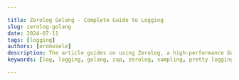 ```yaml
---

title: Zerolog Golang - Complete Guide to Logging 
slug: zerolog-golang
date: 2024-07-11
tags: [logging]
authors: [eromosele]
description: The article guides on using Zerolog, a high-performance Go logging library. It covers installation, usage, log levels, context, prettifying logs, sampling, and integration with web apps.
keywords: [log, logging, golang, zap, zerolog, sampling, pretty logging]

---
```


<head>
<script
    type="application/ld+json"
    dangerouslySetInnerHTML={{ __html: JSON.stringify({
  "@context": "https://schema.org",
  "@type": "TechArticle",
  "headline": "Zerolog Golang - Complete Guide to Logging",
  "alternativeHeadline": "Master Golang logging with Zerolog - Learn setup, configuration, and advanced features for efficient, structured logging",
  "author": {
    "@type": "Person",
    "name": "Eromosele"
  },
  "publisher": {
    "@type": "Organization",
    "name": "SigNoz",
    "logo": {
      "@type": "ImageObject",
      "url": "https://signoz.io/img/SigNozLogo-orange.svg"
    }
  },
  "datePublished": "2024-07-11T00:00:00Z",
  "dateModified": "2024-07-11T00:00:00Z",
  "mainEntityOfPage": {
    "@type": "WebPage",
    "@id": "https://signoz.io/guides/zerolog-golang/"
  },
  "description": "The article guides on using Zerolog, a high-performance Go logging library. It covers installation, usage, log levels, context, prettifying logs, sampling, and integration with web apps.",
  "keywords": "log, logging, golang, zap, zerolog, sampling, pretty logging",
  "articleSection": "Technology",
  "inLanguage": "en",
  "isPartOf": {
    "@type": "Blog",
    "name": "SigNoz Blog",
    "url": "https://signoz.io/blog/"
  },
  "about": [
    {
      "@type": "Thing",
      "name": "Zerolog",
      "description": "A high-performance, zero-allocation logging library for Go"
    },
    {
      "@type": "Thing",
      "name": "Golang",
      "description": "A statically typed, compiled programming language developed by Google"
    },
    {
      "@type": "Thing",
      "name": "Structured Logging",
      "description": "A logging approach that treats log entries as data structures rather than plain text"
    }
  ],
  "mentions": [
    {
      "@type": "SoftwareApplication",
      "name": "Zerolog",
      "applicationCategory": "Logging Library"
    },
    {
      "@type": "SoftwareApplication",
      "name": "SigNoz",
      "applicationCategory": "Observability Platform"
    }
  ],
  "mainEntity": {
    "@type": "FAQPage",
    "mainEntity": [
      {
        "@type": "Question",
        "name": "What is Zerolog?",
        "acceptedAnswer": {
          "@type": "Answer",
          "text": "Zerolog is a high-performance, structured logging library for Go. It is designed to provide efficient and fast logging by using a simple interface and outputting logs in JSON format. Zerolog's focus on performance makes it suitable for applications requiring minimal overhead in their logging operations."
        }
      },
      {
        "@type": "Question",
        "name": "What is Structured Logging?",
        "acceptedAnswer": {
          "@type": "Answer",
          "text": "Structured logging refers to the practice of logging data in a consistent, structured format, usually in JSON. This format allows logs to be easily parsed and analyzed by various tools, facilitating better monitoring, debugging, and analysis. Structured logs include key-value pairs that provide more context and are machine-readable, making automated processing and querying more effective."
        }
      },
      {
        "@type": "Question",
        "name": "What is the Difference Between Zerolog and Zap Logger?",
        "acceptedAnswer": {
          "@type": "Answer",
          "text": "Both Zerolog and Zap Logger are popular logging libraries in the Go ecosystem, but they have key differences. Zerolog is known for its zero-allocation logging, making it extremely fast and efficient. It has a simpler, more minimalistic API focused on ease of use and minimal overhead. Zap offers more configurability and flexibility with features like structured logging and logging levels, and provides more advanced features out-of-the-box."
        }
      },
      {
        "@type": "Question",
        "name": "Which Logger is Best in Golang?",
        "acceptedAnswer": {
          "@type": "Answer",
          "text": "The 'best' logger in Golang depends on the specific requirements of your project. For performance, Zerolog is typically preferred for its zero-allocation and high-performance characteristics, making it ideal for applications where logging overhead needs to be minimized. For flexibility and features, Zap Logger is a strong choice if you need a more feature-rich logging library with advanced capabilities and configurability."
        }
      }
    ]
  },
  "tutorial": {
    "@type": "HowTo",
    "name": "How to Use Zerolog in Golang",
    "step": [
      {
        "@type": "HowToStep",
        "name": "Install Zerolog",
        "text": "Install Zerolog using go get -u github.com/rs/zerolog"
      },
      {
        "@type": "HowToStep",
        "name": "Import Zerolog",
        "text": "Import Zerolog in your Go code: import 'github.com/rs/zerolog/log'"
      },
      {
        "@type": "HowToStep",
        "name": "Initialize Logger",
        "text": "Initialize a Zerolog logger with desired configuration"
      },
      {
        "@type": "HowToStep",
        "name": "Set Log Levels",
        "text": "Configure log levels to control the verbosity of logs"
      },
      {
        "@type": "HowToStep",
        "name": "Add Context to Logs",
        "text": "Use methods like With() to add context to your logs"
      },
      {
        "@type": "HowToStep",
        "name": "Implement Log Sampling",
        "text": "Use Zerolog's sampling features to control log volume"
      },
      {
        "@type": "HowToStep",
        "name": "Integrate with SigNoz",
        "text": "Set up SigNoz and configure Zerolog to send logs to SigNoz for centralized monitoring"
      }
    ]
  }
}) }}
  />
</head>

Logging is the practice of recording or storing information and messages that provide insights into the behavior and execution of a program.

Zerolog is a high-performance, zero-allocation logging library tailored for the Go programming language. Engineered for speed and efficiency, it is particularly suited for latency-sensitive applications where minimizing garbage collection is crucial. 

Zerolog empowers developers with structured logging capabilities, enabling detailed and organized logs with minimal performance overhead. This guide delves into using the Zerolog package for logging, explores its key features, and provides insights into integrating Zerolog seamlessly with web applications.

## Prerequisites

- Go Installation: Ensure that Go is installed on your system. You can download and install it from the official <a href="https://golang.org/" rel="noopener noreferrer nofollow" target="_blank">Go website</a>.
- Basic familiarity with [Logging in GoLang](https://signoz.io/guides/golang-log/)

## Getting Started With ZeroLog

### Installation

To use `zerolog` in your Go application, you need to install it using `go get` on your Terminal /PowerShell:

```bash
go get -u github.com/rs/zerolog
```

After installation,  import `zerolog` into your Go code (if there is an error run `go mod tidy`):

```go
import (
    "github.com/rs/zerolog"
    "github.com/rs/zerolog/log"
)
```

Ensure that you import both `zerolog` for the core library and `log` for convenient access to the logger.

### Basic Usage

Let's explore an example of using the `zerolog` package to log events in your application:

```go
package main

import (
    "os"

    "github.com/rs/zerolog"
    "github.com/rs/zerolog/log"
)

func main() {
    // Initialize Zerolog logger with output to stdout
    zerolog.TimeFieldFormat = zerolog.TimeFormatUnix
    log.Logger = log.Output(zerolog.ConsoleWriter{Out: os.Stdout})

    // Example usage of the logger
    log.Info().Msg("Hello, David!")
}
```

Output:

```bash
10:56PM INF Hello, David!
```

In this example:

- `zerolog.TimeFieldFormat = zerolog.TimeFormatUnix` is configuring how the `zerolog` logging library formats the timestamp in log entries.
- `log.Output(zerolog.ConsoleWriter{Out: os.Stdout})` sets up the Zerolog logger to output logs to `os.Stdout`, which is the standard output.
- `log.Info().Msg("Hello, David!")` logs an informational message "Hello, David!" using the `Info` level log.

## Features Of ZeroLog

### Log Levels

Log levels are an essential concept in logging frameworks like Zerolog, defining the severity or importance of log messages. By categorizing log messages into different levels, developers can control which types of messages get recorded and how they are handled.

Understanding Log Levels

Log levels in Zerolog and other logging frameworks typically consist of standard levels, each representing varying severity levels of events alongside their corresponding integer priority values:

- TRACE(-1): The most detailed level. Used for tracing the flow through the application, providing fine-grained details. Typically not enabled in production due to its verbosity.
    
    Use Case: Trace code and explain behavior, frequently with step-by-step execution.
    
- DEBUG(0): Used for debugging information that is useful during development but may not be needed in production. This level often includes detailed information about the application's state.
    
    Use Case: Diagnosing a complex issue by logging detailed information about the application's state.
    
- INFO(1): Provides information messages that highlight the progress of the application at a higher level. This level is often used to record major lifecycle events or significant state changes.
    
    Use Case: Log significant events like service starts, user logins, and transactions.
    
- WARN(2): Indicates potential issues or anomalies that are not necessarily errors but might require attention. It alerts developers to situations that may lead to problems if not addressed.
    
    Use Case: Log anomalies that might need attention but are not errors, like slow responses or deprecated API use.
    
- ERROR(3): Logs errors that occurred during the execution of the application. These messages indicate problems that need immediate attention but do not necessarily stop the application from functioning.
    
    Use Case: Log errors that need immediate attention but don't stop the application, such as failed operations.
    
- FATAL(4): The highest severity level, indicating critical errors that cause the application to terminate abruptly. These errors typically require immediate intervention.
    
    Use Case: Log critical errors that cause the application to terminate.
    
- PANIC(5): Logs indicate a critical and unexpected situation where the program cannot safely continue, leading to a panic. These logs capture the application's state just before termination, crucial for debugging the issue.
    
    Use Case: Log the state just before a panic for post-mortem analysis.
    

You can set the minimum log level for a custom Logger using the `Level()` method. You can either use the integer values (e.g., -1 for TRACE, 0 for DEBUG) or the predefined constants from the zerolog package (e.g., `zerolog.TraceLevel`, `zerolog.DebugLevel`).

```go
package main

import (
    "os"

    "github.com/rs/zerolog"
)

func main() {
    // Initialize a new logger with output to stdout and set the minimum log level to TraceLevel
    logger := zerolog.New(os.Stdout).Level(zerolog.TraceLevel)

    // Example usage of the logger
		logger.Trace().Msg("This is a trace message")
		logger.Debug().Msg("This is a debug message")
    logger.Info().Msg("This is an info message")
    logger.Warn().Msg("This is a warning message")
    logger.Error().Msg("This is an error message")
		logger.Fatal().Msg("This is a fatal message")
		logger.Panic().Msg("This is a panic message")
}
```

Output:

```bash
{"level":"trace","message":"This is a trace message"}
{"level":"debug","message":"This is a debug message"}
{"level":"info","message":"This is an info message"}
{"level":"warn","message":"This is a warning message"}
{"level":"error","message":"This is an error message"}
{"level":"fatal","message":"This is a fatal message"}
exit status 1
```

`.Level(zerolog.TraceLevel)` sets the minimum log level to `WarnLevel`, meaning only log messages with `Warn` level and higher ( Error, Fatal, Panic) will be logged.

### Logger

A logger is a tool used to record and manage log messages throughout the execution of an application. 

The `github.com/rs/zerolog/log` package offers a preconfigured and universally accessible logger that can be imported and utilized. By default, this global logger logs to standard error and is initially set to log at the TRACE level. However, you can adjust the minimum logging level using the `SetGlobalLevel()` function from the main `zerolog` package.

```go
package main

import (
	"github.com/rs/zerolog/log"
	"github.com/rs/zerolog"
)

func main() {
	// Setting the global log level to DEBUG
	zerolog.SetGlobalLevel(zerolog.DebugLevel)

	// Example usage of the global logger
	log.Trace().Msg("This is a TRACE level message")
	log.Debug().Msg("This is a DEBUG level message")
	log.Info().Msg("This is an INFO level message")
	log.Warn().Msg("This is a WARNING level message")
}

```

Output:

```json
{"level":"debug","time":"2024-07-04T23:25:25+01:00","message":"This is a DEBUG level message"}
{"level":"info","time":"2024-07-04T23:25:25+01:00","message":"This is an INFO level message"}
{"level":"warn","time":"2024-07-04T23:25:25+01:00","message":"This is a WARNING level message"}
```

`zerolog.SetGlobalLevel(zerolog.DebugLevel)` sets the global logging level to DEBUG, meaning all log messages with level DEBUG and higher (INFO, WARN) will be logged. In the example, the TRACE level message was not logged.

Logger Initialization in Zerolog involves creating a custom logger tailored to specific needs. This process typically revolves around utilizing the `zerolog.New()` method to configure various aspects of logging behavior.

```go
package main

import (
    "os"

    "github.com/rs/zerolog"
)

func main() {
    // Initialize Zerolog logger
    logger := zerolog.New(os.Stdout).With().Timestamp().Logger()

    // Example usage of the logger
    logger.Info().Msg("Custom logger initialized with timestamp")

    // Additional configuration options can be chained
    logger = logger.Output(zerolog.ConsoleWriter{Out: os.Stderr})

    // Example usage after additional configuration
    logger.Warn().Str("module", "main").Msg("Warning: Module main")

}
```

Output:

```
{"level":"info","time":"2024-07-04T23:38:38+01:00","message":"Custom logger initialized with timestamp"}
11:38PM WRN Warning: Module main module=main
```

### Adding Context to Logs

Let's talk about why adding context to your logs is so important. When you're trying to figure out what's going on in your app, having more information can be a real lifesaver. It's like the difference between someone telling you "there's a problem" versus "there's a problem with user 12345 trying to log in from the mobile app."

When you add context to your logs, you're essentially attaching extra bits of information that can be super helpful later on.

We're talking about things like:

- User IDs
- Operation names
- Application versions
- Environment settings

By including these extra details, your logs become much more informative and easier to analyze. It's like leaving a trail of very specific breadcrumbs that help you and your team quickly pinpoint and solve issues.

- Event Context: Event context involves attaching key-value pairs to specific log messages, giving more detail about the circumstances under which a log entry was generated.

In the example below, we add context to a log event to include the user ID and the operation being performed:

```go
package main

import (
    "os"
    "github.com/rs/zerolog"
    "github.com/rs/zerolog/log"
)

func main() {
    // Initialize Zerolog logger with output to stdout
    zerolog.TimeFieldFormat = zerolog.TimeFormatUnix
    log.Logger = log.Output(zerolog.ConsoleWriter{Out: os.Stderr})

    // Log with event context
    log.Info().
        Str("user_id", "12345").
        Str("operation", "user_login").
        Msg("User login successful")
}

```

Output:

```
4:24PM INF User login successful operation=user_login user_id=12345
```

- Global Context: Global Context in Zerolog allows you to attach key-value pairs to all log messages produced by a logger using methods like`.With` or`.UpdateContext`. This feature is valuable for including consistent information across all logs, such as application version, environment details, or instance ID, providing essential context for debugging and monitoring purposes.

Set up global context using `.With` :

```go
package main

import (
    "os"
    "github.com/rs/zerolog"
    "github.com/rs/zerolog/log"
)

func main() {
    // Initialize Zerolog logger with output to stdout
    zerolog.TimeFieldFormat = zerolog.TimeFormatUnix
    logger := zerolog.New(os.Stdout).With().
        Str("app_version", "1.0.0").
        Str("environment", "production").
        Logger()
    
    // Replace the global logger with the new logger that has global context
    log.Logger = logger

    // Log messages with global context
    log.Info().Msg("Application started")
    log.Warn().Msg("Deprecated API endpoint used")
}
```

Output:

```json
{"level":"info","app_version":"1.0.0","environment":"production","message":"Application started"}
{"level":"warn","app_version":"1.0.0","environment":"production","message":"Deprecated API endpoint used"}
```

Set up global context using`.UpdateContext`:

```go
package main

import (
	"os"

	"github.com/rs/zerolog"
)

func main() {
    logger := zerolog.New(os.Stdout).With().Timestamp().Logger()

    logger.UpdateContext(func(c zerolog.Context) zerolog.Context {
        return c.Str("Environment", "Production")
    })

    logger.Warn().Msg("Excessive disk usage")
}

```

Output:

```json
{"level":"warn","Environment":"Production","time":"2024-07-05T16:41:49+01:00","message":"Excessive disk usage"}
```

`.With` is used during logger initialization to establish static context fields, while`.UpdateContext` is employed to adjust or add context fields dynamically throughout the application's lifecycle.

### Prettifying Logs For Development

When developing applications, especially during the testing and debugging phases, logging becomes crucial for understanding the flow of execution and diagnosing issues. Zerolog provides several mechanisms to enhance the readability and usefulness of logs, particularly through its `ConsoleWriter` functionality.

By default, Zerolog logs to `os.Stderr`, which is typically the console or terminal where the application is running. Here’s how you can configure Zerolog to use `ConsoleWriter`:

```go
package main

import (
    "os"
    "runtime/debug"
    "time"

    "github.com/rs/zerolog"
)

func main() {
    buildInfo, _ := debug.ReadBuildInfo()

    logger := zerolog.New(zerolog.ConsoleWriter{Out: os.Stderr, TimeFormat: time.RFC3339}).
        Level(zerolog.TraceLevel).
        With().
        Timestamp().
        Caller().
        Int("pid", os.Getpid()).
        Str("go_version", buildInfo.GoVersion).
        Logger()

    logger.Trace().Msg("trace message")
    logger.Debug().Msg("debug message")
    logger.Info().Msg("info message")
    logger.Warn().Msg("warn message")
    logger.Error().Msg("error message")
}
```

Output

<Figure src="/img/guides/2024/07/zerolog-golang-Screenshot_2024-07-05_at_17.10.30.webp" alt="Output of the application" caption="Output of the application" />


Using `ConsoleWriter`, you can also customize the appearance of the output:

```go
package main

import (
	"fmt"
	"os"
	"runtime/debug"
	"time"

	"github.com/rs/zerolog"
)

func main() {
	buildInfo, _ := debug.ReadBuildInfo()

	// Customize ConsoleWriter
	consoleWriter := zerolog.ConsoleWriter{
		Out:        os.Stderr,
		TimeFormat: time.RFC3339, // Custom time format
		FormatLevel: func(i interface{}) string {
			return fmt.Sprintf("[%-6s]", i) // Custom level format in square brackets
		},
		FormatMessage: func(i interface{}) string {
			return fmt.Sprintf("| %-20s |", i) // Custom message format surrounded by pipes
		},
		FormatCaller: func(i interface{}) string {
			return fmt.Sprintf("[%s]", i) // Custom caller format in brackets
		},
	}

	// Initialize logger with customized ConsoleWriter
	logger := zerolog.New(consoleWriter).
		Level(zerolog.TraceLevel).
		With().
		Timestamp().
		Caller().
		Int("pid", os.Getpid()).
		Str("go_version", buildInfo.GoVersion).
		Logger()

	logger.Trace().Msg("trace message")
	logger.Debug().Msg("debug message")
	logger.Info().Msg("info message")
	logger.Warn().Msg("warn message")
	logger.Error().Msg("error message")
}

```

Output:

```
2024-07-05T17:53:43+01:00 [trace ] [/Users/macbook/Desktop/API Project in Go/Signoz-Article/main.go:40] | trace message        | go_version=go1.22.1 pid=16359
2024-
07-05T17:53:43+01:00 [debug ] [/Users/macbook/Desktop/API Project in Go/Signoz-Article/main.go:41] | debug message        | go_version=go1.22.1 pid=16359
2024-07-05T17:53:43+01:00 [info  ] [/Users/macbook/Desktop/API Project in Go/Signoz-Article/main.go:42] | info message         | go_version=go1.22.1 pid=16359
2024-07-05T17:53:43+01:00 [warn  ] [/Users/macbook/Desktop/API Project in Go/Signoz-Article/main.go:43] | warn message         | go_version=go1.22.1 pid=16359
2024-07-05T17:53:43+01:00 [error ] [/Users/macbook/Desktop/API Project in Go/Signoz-Article/main.go:44] | error message        | go_version=go1.22.1 pid=16359
```

NOTE: It's important to note that `ConsoleWriter` is primarily intended for development environments and is not recommended for production use.

### Log Sampling

Logging in applications can generate a significant volume of data, especially in high-traffic environments. Log sampling involves selecting a subset of log messages to record based on predefined criteria such as time intervals, random selection, or specific conditions. 

- Basic Sampler: Basic Sampling allows you to log only a fixed percentage of events. This is useful when you want to reduce the amount of log data but still retain a representative sample. With basic sampling, you specify the frequency with which log messages should be recorded. For example, if you set `N` to 2, only one out of every 2 log messages will be recorded.

```go
package main

import (
	"os"
	"github.com/rs/zerolog"
)

func main() {
    log := zerolog.New(os.Stdout).
        With().
        Timestamp().
        Logger().
        Sample(&zerolog.BasicSampler{N: 2})

    for i := 1; i <= 6; i++ {
        log.Info().Msgf("This is message: %d", i)
    }
}
```

Output:

```json
{"level":"info","time":"2024-07-05T22:16:59+01:00","message":"This is message: 1"}
{"level":"info","time":"2024-07-05T22:16:59+01:00","message":"This is message: 3"}
{"level":"info","time":"2024-07-05T22:16:59+01:00","message":"This is message: 5"}
```

- Burst Sampler: This allows you to log bursts of messages and then skip a period, which can be useful for scenarios where you expect bursts of log messages and want to avoid logging them all.

```go
package main

import (
    "os"
    "time"

    "github.com/rs/zerolog"
    "github.com/rs/zerolog/log"
)

func main() {
    // Initialize a logger with burst sampling
    log.Logger = zerolog.New(os.Stdout).
        With().
        Timestamp().
        Logger().
        Sample(&zerolog.BurstSampler{
            Burst:  5,             // Number of messages to log in a burst
            Period: 10 * time.Second, // Period to wait after a burst
        })

    // Generate log messages
    for i := 1; i <= 20; i++ {
        log.Info().Msgf("message number: %d", i)
        time.Sleep(1 * time.Second)
    }
}
```

Output:

```json
{"level":"info","time":"2024-07-05T22:27:33+01:00","message":"message number: 1"}
{"level":"info","time":"2024-07-05T22:27:34+01:00","message":"message number: 2"}
{"level":"info","time":"2024-07-05T22:27:35+01:00","message":"message number: 3"}
{"level":"info","time":"2024-07-05T22:27:36+01:00","message":"message number: 4"}
{"level":"info","time":"2024-07-05T22:27:37+01:00","message":"message number: 5"}
{"level":"info","time":"2024-07-05T22:27:43+01:00","message":"message number: 11"}
{"level":"info","time":"2024-07-05T22:27:44+01:00","message":"message number: 12"}
{"level":"info","time":"2024-07-05T22:27:45+01:00","message":"message number: 13"}
{"level":"info","time":"2024-07-05T22:27:46+01:00","message":"message number: 14"}
{"level":"info","time":"2024-07-05T22:27:47+01:00","message":"message number: 15"}
```

In this example:

The logger is configured with a `BurstSampler` that logs 5 messages in a burst and then waits 10 seconds before logging the next burst.

Running this code will result in 5 messages being logged immediately, then a 10-second pause, and then another 5 messages being logged.

- Level Sampler:  The Level Sampler allows you to specify different sampling rates for different log levels. This is useful when you want to have detailed logging at lower levels (like DEBUG) but less frequent logging at higher levels (like INFO or WARN).

```go
package main

import (
    "os"

    "github.com/rs/zerolog"
)

func main() {
    // Initialize a logger with level sampling
    log := zerolog.New(os.Stdout).
        With().
        Timestamp().
        Logger().
        Sample(zerolog.LevelSampler{
            TraceSampler: &zerolog.BasicSampler{N: 10},  // Log 1 out of every 10 TRACE messages
            DebugSampler: &zerolog.BasicSampler{N: 5},   // Log 1 out of every 5 DEBUG messages
            InfoSampler:  &zerolog.BasicSampler{N: 2},   // Log 1 out of every 2 INFO messages
        })

    // Generate log messages
    for i := 1; i <= 10; i++ {
        log.Trace().Msgf("trace message: %d", i)
        log.Debug().Msgf("debug message: %d", i)
        log.Info().Msgf("info message: %d", i)
    }
}
```

Output:

```json
{"level":"trace","time":"2024-07-05T22:39:59+01:00","message":"trace message: 1"}
{"level":"debug","time":"2024-07-05T22:39:59+01:00","message":"debug message: 1"}
{"level":"info","time":"2024-07-05T22:39:59+01:00","message":"info message: 1"}
{"level":"info","time":"2024-07-05T22:39:59+01:00","message":"info message: 3"}
{"level":"info","time":"2024-07-05T22:39:59+01:00","message":"info message: 5"}
{"level":"debug","time":"2024-07-05T22:39:59+01:00","message":"debug message: 6"}
{"level":"info","time":"2024-07-05T22:39:59+01:00","message":"info message: 7"}
{"level":"info","time":"2024-07-05T22:39:59+01:00","message":"info message: 9"}
```

- Custom Sampler: If you need a specific sampling strategy, you can implement your own custom sampler by satisfying the `zerolog.Sampler` interface.

```go
package main

import (
    "os"

    "github.com/rs/zerolog"
    "github.com/rs/zerolog/log"
)

type CustomSampler struct{}

func (s *CustomSampler) Sample(lvl zerolog.Level) bool {
    // Custom sampling logic: log only warnings and above
    return lvl >= zerolog.WarnLevel
}

func main() {
    // Initialize a logger with custom sampling
    log.Logger = zerolog.New(os.Stdout).
        With().
        Timestamp().
        Logger().
        Sample(&CustomSampler{})

    // Generate log messages
    for i := 1; i <= 3; i++ {
        log.Debug().Msgf("debug message: %d", i)
        log.Info().Msgf("info message: %d", i)
        log.Warn().Msgf("warn message: %d", i)
        log.Error().Msgf("error message: %d", i)
    }
}
```

Running this code will result in only WARN and ERROR messages being logged, skipping DEBUG and INFO messages.

Output:

```json
{"level":"warn","time":"2024-07-05T22:31:41+01:00","message":"warn message: 1"}
{"level":"error","time":"2024-07-05T22:31:41+01:00","message":"error message: 1"}
{"level":"warn","time":"2024-07-05T22:31:41+01:00","message":"warn message: 2"}
{"level":"error","time":"2024-07-05T22:31:41+01:00","message":"error message: 2"}
{"level":"warn","time":"2024-07-05T22:31:41+01:00","message":"warn message: 3"}
{"level":"error","time":"2024-07-05T22:31:41+01:00","message":"error message: 3"}
```

### Zerolog Hooks

Zerolog provides a feature called "hooks" that allows you to intercept and modify log events before they are written to the output. This is useful for adding custom behavior or enriching log events with additional data

How Hooks Work

Hooks in Zerolog are implemented via the `Hook` interface, which has a single method:

```go
type Hook interface {
    Run(e *Event, level Level, msg string)
}
```

- Event (`e`): The log event that can be modified.
- Level (`level`): The level of the log event (e.g., debug, info, warn).
- Message (`msg`): The message associated with the log event.

When a log event is created, Zerolog passes it through the hook's `Run` method, allowing you to modify the event before it gets logged.

Use Cases for Hooks

- Enriching Logs: Add additional context or metadata to log events, such as timestamps, user IDs, or request IDs.
- Filtering Logs: Modify or filter out log events based on custom criteria.
- External Integrations: Send log events to external systems or services for further processing or alerting.
- Custom Formatting: Apply custom formatting or transformation to log events before they are written.

Implementing a Hook

To create a custom hook, you need to implement the `Hook` interface. Here’s an example of a simple hook that adds a timestamp to every log event:

```go
package main

import (
    "github.com/rs/zerolog"
    "time"

	"os"
)

// TimestampHook adds a timestamp to log events
type TimestampHook struct{}

func (h TimestampHook) Run(e *zerolog.Event, level zerolog.Level, msg string) {
    e.Str("timestamp", time.Now().Format(time.RFC3339))
}

func main() {
    // Create a logger
    logger := zerolog.New(os.Stderr).With().Logger()

    // Add the hook to the logger
    logger = logger.Hook(TimestampHook{})

    // Log some messages
    logger.Info().Msg("This is an info message")
    logger.Error().Msg("This is an error message")
}
```

Output:

```json
{"level":"info","timestamp":"2024-07-06T03:38:58+01:00","message":"This is an info message"}
{"level":"error","timestamp":"2024-07-06T03:38:58+01:00","message":"This is an error message"}
```

### Customizing Log Output

Writing Logs to Files or External Systems:

Zerolog allows you to easily configure log outputs to write logs to files or external systems. This flexibility is crucial for maintaining logs in persistent storage or forwarding logs to log management systems.

Here's an example of writing logs to a file:

```go
package main

import (
    "os"

    "github.com/rs/zerolog"
)

func main() {
    // Open a file for logging
    file, err := os.OpenFile("app.log", os.O_CREATE|os.O_WRONLY|os.O_APPEND, 0666)
    if err != nil {
        logger := zerolog.New(os.Stderr).With().Timestamp().Logger()
        logger.Fatal().Err(err).Msg("Failed to open log file")
        return
    }
    defer file.Close()

    // Initialize a logger with file output
    logger := zerolog.New(file).With().Timestamp().Logger()

    // Example usage
    logger.Info().Msg("This is an info message")
    logger.Error().Msg("This is an error message")
}
```

Output(`app.log` ):

```json
{"level":"info","time":"2024-07-05T22:56:43+01:00","message":"This is an info message"}
{"level":"error","time":"2024-07-05T22:56:43+01:00","message":"This is an error message"}
```

Implementing Rotating Log Files

To manage log file sizes and avoid excessive disk usage, you can implement log rotation. This process involves switching to a new log file after a certain size or time interval. The `lumberjack` package can be used for this purpose in Go.

Here's an example using `lumberjack` to implement log rotation:

```go
package main

import (
 

    "github.com/natefinch/lumberjack"
    "github.com/rs/zerolog"
)

func main() {
    // Configure log rotation with lumberjack
    lumberjackLogger := &lumberjack.Logger{
        Filename:   "app.log",
        MaxSize:    10, // Max size in megabytes before log is rotated
        MaxBackups: 3,  // Max number of old log files to retain
        MaxAge:     28, // Max number of days to retain old log files
        Compress:   true, // Compress old log files
    }

    // Initialize a logger with rotating file output
    logger := zerolog.New(lumberjackLogger).With().Timestamp().Logger()

    // Example usage
    logger.Info().Msg("This is an info message")
    logger.Error().Msg("This is an error message")
}
```

Output(`app.log` ):

```json
{"level":"info","time":"2024-07-05T23:13:16+01:00","message":"This is an old info message"}
{"level":"error","time":"2024-07-05T23:13:16+01:00","message":"This is an old error message"}
```

## Tracking Logs Using SigNoz

Implementing logging in your Golang application with zerolog is just the first step. To truly leverage the power of logs, sending them to an observability platform like SigNoz can provide numerous benefits, let’s see how to setup SigNoz:

### Using the  Zerolog Package to Send Logs to Signoz:

Step 1: Setting up Signoz in your Environment:

<GetStartedSigNoz />

Step 2: Building the Application:

Create a new file named `main.go` and paste the following code block into it:

```go
package main

import (
	"fmt"
	"net/http"
	"os"
	"github.com/rs/zerolog"
)

var (
	logger zerolog.Logger
)

func init() {
	logFile, err := os.OpenFile("application.log", os.O_APPEND|os.O_CREATE|os.O_WRONLY, 0644)
	if err != nil {
		panic(err)
	}

	// Configure zerolog logger
	logger = zerolog.New(logFile).With().Caller().Timestamp().Logger()
	zerolog.SetGlobalLevel(zerolog.DebugLevel) // Set global log level (optional)

}

func main() {
	http.HandleFunc("/", handleIndex)
	http.HandleFunc("/log", handleLog)
	http.HandleFunc("/data", handleData)
	http.HandleFunc("/error", handleError)

	fmt.Println("Server starting on <http://localhost:8080>")
	if err := http.ListenAndServe(":8080", nil); err != nil {
		panic(err)
	}
}

func handleIndex(w http.ResponseWriter, r *http.Request) {
	logger.Info().Str("method", r.Method).Msg("Accessing index page")
	fmt.Fprintln(w, "Welcome to the Go Application!")
}

func handleLog(w http.ResponseWriter, r *http.Request) {
	switch r.Method {
	case "GET":
		logger.Info().Str("Method", "GET").Str("Path", r.URL.Path).Msg("Handled GET request on /log")
		fmt.Fprintln(w, "Received a GET request at /log.")
	case "POST":
		logger.Info().Str("Method", "POST").Str("Path", r.URL.Path).Msg("Handled POST request on /log")
		fmt.Fprintln(w, "Received a POST request at /log.")
	default:
		http.Error(w, "Unsupported HTTP method", http.StatusMethodNotAllowed)
	}
}

func handleData(w http.ResponseWriter, r *http.Request) {
	logger.Info().Str("method", r.Method).Str("endpoint", "/data").Msg("Data endpoint hit")
	fmt.Fprintln(w, "This is the data endpoint. Method used:", r.Method)
}

func handleError(w http.ResponseWriter, r *http.Request) {
	logger.Error().Str("method", r.Method).Str("endpoint", "/error").Msg("Error endpoint accessed")
	http.Error(w, "You have reached the error endpoint", http.StatusInternalServerError)
}
```

This Go code sets up a basic HTTP server that logs events to a file (`application.log`) using the  `zerolog` package. It demonstrates how to configure logging output and format, define HTTP request handlers, start an HTTP server, and handle errors. Each HTTP handler logs relevant information about incoming requests and responds with appropriate messages or errors to clients. This setup is useful for monitoring and debugging web applications in a structured manner.

After running your application you should see the following output on `localhost:8080/`:

<Figure src="/img/guides/2024/07/zerolog-golang-Screenshot_2024-07-01_at_14.15.51.webp" alt="Output after running the Go Application" caption="Output after running the Go Application" />


Step 3: Setting up the Logs Pipeline in Otel Collector

The above code also generates a log file named `application.log` on the execution of the code. To export logs from the log file generated, an OpenTelemetry Collector needs to be integrated.

You can set up the complete pipeline following this [guide](https://signoz.io/docs/userguide/collect_logs_from_file/). Here is the complete configuration for the above go code:

```yaml
receivers:
  otlp:
    protocols:
      grpc:
        endpoint: 0.0.0.0:4317
      http:
        endpoint: 0.0.0.0:4318
  hostmetrics:
    collection_interval: 60s
    scrapers:
      cpu: {}
      disk: {}
      load: {}
      filesystem: {}
      memory: {}
      network: {}
      paging: {}
      process:
        mute_process_name_error: true
        mute_process_exe_error: true
        mute_process_io_error: true
      processes: {}
  prometheus:
    config:
      global:
        scrape_interval: 60s
      scrape_configs:
        - job_name: otel-collector-binary
          static_configs:
            - targets:
              # - localhost:8888
  filelog/app:
    include: [ <path-to-log-file> ] #include the full path to your log file
    start_at: end
processors:
  batch:
    send_batch_size: 1000
    timeout: 10s
  # Ref: <https://github.com/open-telemetry/opentelemetry-collector-contrib/blob/main/processor/resourcedetectionprocessor/README.md>
  resourcedetection:
    detectors: [env, system] # Before system detector, include ec2 for AWS, gcp for GCP and azure for Azure.
    # Using OTEL_RESOURCE_ATTRIBUTES envvar, env detector adds custom labels.
    timeout: 2s
    system:
      hostname_sources: [os] # alternatively, use [dns,os] for setting FQDN as host.name and os as fallback
extensions:
  health_check: {}
  zpages: {}
exporters:
  otlp:
    endpoint: "<https://ingest>.{region}.signoz.cloud:443"
    tls:
      insecure: false
    headers:
      "signoz-ingestion-key": "<SIGNOZ_INGESTION_KEY>"
  debug:
    verbosity: normal
service:
  telemetry:
    metrics:
      address: 0.0.0.0:8888
  extensions: [health_check, zpages]
  pipelines:
    logs:
      receivers: [otlp, filelog/app]
      processors: [batch]
      exporters: [otlp]
```

Step 4: Viewing Logs in SigNoz

After running the above application and making the correct configurations, you can navigate to the SigNoz logs dashboard to see all the logs sent to SigNoz.

<Figure src="/img/guides/2024/07/zerolog-golang-Screenshot_2024-07-06_at_02.29.06.webp" alt="Signoz Log Output" caption="Signoz Log Output" />
 

## Conclusion

- Zerolog Overview and Prerequisites: Zerolog provides a highly performant logging solution with minimal overhead, suitable for high-throughput applications. Before getting started, ensure you have the required tools, including Go installed on your system.
- Getting Started with Zerolog: Installing and setting up Zerolog is straightforward. Basic usage involves simple installation commands and initializing the logger for immediate use.
- Core Features of Zerolog:
    - Logger Initialization and Configuration: Properly initializing and configuring the global logger is crucial for maintaining consistent logging behavior across your application.
    - Log Levels: Understanding and setting log levels allows you to control the verbosity of your logs, ensuring that only relevant information is logged.
    - Adding Context to Logs: Adding context to your logs, whether through event-specific context or global context, provides more detailed and meaningful log messages.
    - Prettifying Logs: Using the ConsoleWriter for prettier log output during development can improve readability and debugging efficiency.
    - Log Sampling: Implementing log sampling techniques, including basic, burst, and advanced sampling, helps manage log volume and performance.
    - Zerolog Hooks: Hooks offer a way to extend logging functionality, allowing for custom actions to be triggered on log events.
    - Customizing Log Output: Configuring Zerolog to write logs to files or external systems and implementing rotating log files ensures persistent and organized log storage.
- Integration with Web Applications: Zerolog seamlessly integrates with web applications, enhancing logging capabilities in a web context.
- Tracking Logs Using SigNoz: SigNoz provides an efficient solution for tracking and analyzing logs. Integrating Zerolog with SigNoz involves setting up the environment, configuring the logging package, and sending logs for comprehensive monitoring and analysis.

## FAQs

### What is Zerolog?

Zerolog is a high-performance, structured logging library for Go. It is designed to provide efficient and fast logging by using a simple interface and outputting logs in JSON format. Zerolog's focus on performance makes it suitable for applications requiring minimal overhead in their logging operations.

### What is Structured Logging?

Structured logging refers to the practice of logging data in a consistent, structured format, usually in JSON. This format allows logs to be easily parsed and analyzed by various tools, facilitating better monitoring, debugging, and analysis. Structured logs include key-value pairs that provide more context and are machine-readable, making automated processing and querying more effective.

### What is the Difference Between Zerolog and Zap Logger?

Both Zerolog and Zap Logger are popular logging libraries in the Go ecosystem, but they have key differences:

- Performance: Zerolog is known for its zero-allocation logging, making it extremely fast and efficient. Zap also offers high performance with its "SugaredLogger" and "Logger" options, but Zerolog is often seen as the more lightweight option.
- Ease of Use: Zerolog has a simpler, more minimalistic API focused on ease of use and minimal overhead. Zap offers more configurability and flexibility with features like structured logging and logging levels.
- Features: Zap provides more advanced features out-of-the-box, such as sampling, more complex log configurations, and different logger types. Zerolog focuses on simplicity and performance with fewer built-in features but can be extended as needed.

### Which Logger is Best in Golang?

The "best" logger in Golang depends on the specific requirements of your project:

- For Performance: Zerolog is typically preferred for its zero-allocation and high-performance characteristics, making it ideal for applications where logging overhead needs to be minimized.
- For Flexibility and Features: Zap Logger is a strong choice if you need a more feature-rich logging library with advanced capabilities and configurability.
